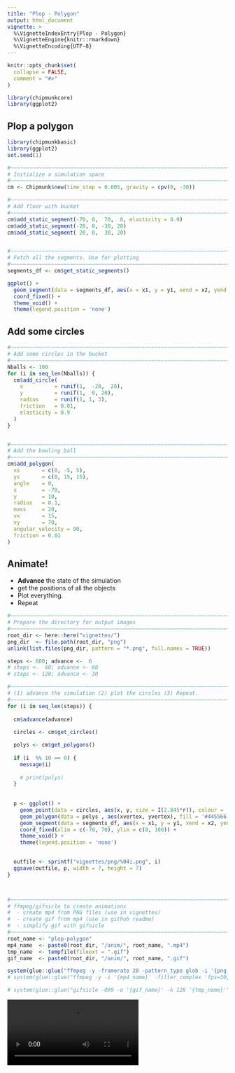 ```yaml
---
title: "Plop - Polygon"
output: html_document
vignette: >
  %\VignetteIndexEntry{Plop - Polygon}
  %\VignetteEngine{knitr::rmarkdown}
  %\VignetteEncoding{UTF-8}
---
```


```r
knitr::opts_chunk$set(
  collapse = FALSE,
  comment = "#>"
)

library(chipmunkcore)
library(ggplot2)
```


## Plop a polygon


```r
library(chipmunkbasic)
library(ggplot2)
set.seed(1)

#~~~~~~~~~~~~~~~~~~~~~~~~~~~~~~~~~~~~~~~~~~~~~~~~~~~~~~~~~~~~~~~~~~~~~~~~~~~~~
# Initialize a simulation space
#~~~~~~~~~~~~~~~~~~~~~~~~~~~~~~~~~~~~~~~~~~~~~~~~~~~~~~~~~~~~~~~~~~~~~~~~~~~~~
cm <- Chipmunk$new(time_step = 0.005, gravity = cpv(0, -30))

#~~~~~~~~~~~~~~~~~~~~~~~~~~~~~~~~~~~~~~~~~~~~~~~~~~~~~~~~~~~~~~~~~~~~~~~~~~~~~
# Add floor with bucket
#~~~~~~~~~~~~~~~~~~~~~~~~~~~~~~~~~~~~~~~~~~~~~~~~~~~~~~~~~~~~~~~~~~~~~~~~~~~~~
cm$add_static_segment(-70, 0,  70,  0, elasticity = 0.9)
cm$add_static_segment(-20, 0, -30, 20)
cm$add_static_segment( 20, 0,  30, 20)


#~~~~~~~~~~~~~~~~~~~~~~~~~~~~~~~~~~~~~~~~~~~~~~~~~~~~~~~~~~~~~~~~~~~~~~~~~~~~~
# Fetch all the segments. Use for plotting
#~~~~~~~~~~~~~~~~~~~~~~~~~~~~~~~~~~~~~~~~~~~~~~~~~~~~~~~~~~~~~~~~~~~~~~~~~~~~~
segments_df <- cm$get_static_segments()

ggplot() + 
  geom_segment(data = segments_df, aes(x = x1, y = y1, xend = x2, yend = y2)) + 
  coord_fixed() + 
  theme_void() + 
  theme(legend.position = 'none')
```


## Add some circles


```r
#~~~~~~~~~~~~~~~~~~~~~~~~~~~~~~~~~~~~~~~~~~~~~~~~~~~~~~~~~~~~~~~~~~~~~~~~~~~~~
# Add some circles in the bucket
#~~~~~~~~~~~~~~~~~~~~~~~~~~~~~~~~~~~~~~~~~~~~~~~~~~~~~~~~~~~~~~~~~~~~~~~~~~~~~
Nballs <- 100
for (i in seq_len(Nballs)) {
  cm$add_circle(
    x          = runif(1,  -20,  20), 
    y          = runif(1,  0, 20),
    radius     = runif(1, 1, 3),
    friction   = 0.01,
    elasticity = 0.9
  )
}


#~~~~~~~~~~~~~~~~~~~~~~~~~~~~~~~~~~~~~~~~~~~~~~~~~~~~~~~~~~~~~~~~~~~~~~~~~~~~~
# Add the bowling ball
#~~~~~~~~~~~~~~~~~~~~~~~~~~~~~~~~~~~~~~~~~~~~~~~~~~~~~~~~~~~~~~~~~~~~~~~~~~~~~
cm$add_polygon(
  xs       = c(0, -5, 5),
  ys       = c(0, 15, 15),
  angle    = 0,
  x        = -70,
  y        = 10,
  radius   = 0.1,
  mass     = 20,
  vx       = 15,
  vy       = 70,
  angular_velocity = 90,
  friction = 0.01
)
```


## Animate!

* **Advance** the state of the simulation
* get the positions of all the objects
* Plot everything.
* Repeat


```r

#~~~~~~~~~~~~~~~~~~~~~~~~~~~~~~~~~~~~~~~~~~~~~~~~~~~~~~~~~~~~~~~~~~~~~~~~~~~~~
# Prepare the directory for output images
#~~~~~~~~~~~~~~~~~~~~~~~~~~~~~~~~~~~~~~~~~~~~~~~~~~~~~~~~~~~~~~~~~~~~~~~~~~~~~
root_dir <- here::here("vignettes/")
png_dir  <- file.path(root_dir, "png")
unlink(list.files(png_dir, pattern = "*.png", full.names = TRUE))

steps <- 600; advance <-  6
# steps <-  60; advance <- 60
# steps <- 120; advance <- 30

#~~~~~~~~~~~~~~~~~~~~~~~~~~~~~~~~~~~~~~~~~~~~~~~~~~~~~~~~~~~~~~~~~~~~~~~~~~~~~
# (1) advance the simulation (2) plot the circles (3) Repeat.
#~~~~~~~~~~~~~~~~~~~~~~~~~~~~~~~~~~~~~~~~~~~~~~~~~~~~~~~~~~~~~~~~~~~~~~~~~~~~~
for (i in seq_len(steps)) {
  
  cm$advance(advance)
  
  circles <- cm$get_circles()

  polys <- cm$get_polygons()
  
  if (i  %% 10 == 0) {
    message(i)
    
    # print(polys)
  }
  
  
  p <- ggplot() + 
    geom_point(data = circles, aes(x, y, size = I(2.845*r)), colour = 'black') + 
    geom_polygon(data = polys , aes(xvertex, yvertex), fill = '#445566') +
    geom_segment(data = segments_df, aes(x = x1, y = y1, xend = x2, yend = y2), colour = 'lightblue') + 
    coord_fixed(xlim = c(-70, 70), ylim = c(0, 100)) + 
    theme_void() +
    theme(legend.position = 'none') 
  

  outfile <- sprintf("vignettes/png/%04i.png", i)
  ggsave(outfile, p, width = 7, height = 7)
}



#~~~~~~~~~~~~~~~~~~~~~~~~~~~~~~~~~~~~~~~~~~~~~~~~~~~~~~~~~~~~~~~~~~~~~~~~~~~~~
# ffmpeg/gifsicle to create animations
#  - create mp4 from PNG files (use in vignettes)
#  - create gif from mp4 (use in github readme)
#  - simplify gif with gifsicle
#~~~~~~~~~~~~~~~~~~~~~~~~~~~~~~~~~~~~~~~~~~~~~~~~~~~~~~~~~~~~~~~~~~~~~~~~~~~~~
root_name <- "plop-polygon"
mp4_name  <- paste0(root_dir, "/anim/", root_name, ".mp4")
tmp_name  <- tempfile(fileext = ".gif")
gif_name  <- paste0(root_dir, "/anim/", root_name, ".gif")

system(glue::glue("ffmpeg -y -framerate 20 -pattern_type glob -i '{png_dir}/*.png' -c:v libx264 -pix_fmt yuv420p -s 800x800 '{mp4_name}'"))
# system(glue::glue("ffmpeg -y -i '{mp4_name}' -filter_complex 'fps=30,scale=800:-1:flags=lanczos,split [o1] [o2];[o1] palettegen [p]; [o2] fifo [o3];[o3] [p] paletteuse' '{tmp_name}'"))

# system(glue::glue("gifsicle -O99 -o '{gif_name}' -k 128 '{tmp_name}'"))

```


![](anim/plop-polygon.mp4)








